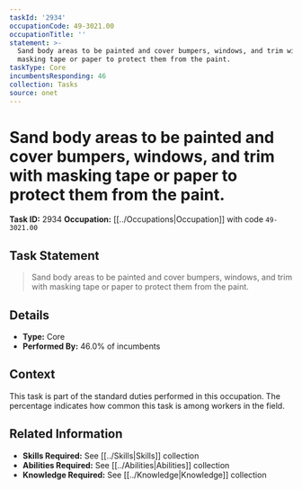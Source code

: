 ```yaml
---
taskId: '2934'
occupationCode: 49-3021.00
occupationTitle: ''
statement: >-
  Sand body areas to be painted and cover bumpers, windows, and trim with
  masking tape or paper to protect them from the paint.
taskType: Core
incumbentsResponding: 46
collection: Tasks
source: onet
---
```

# Sand body areas to be painted and cover bumpers, windows, and trim with masking tape or paper to protect them from the paint.

**Task ID:** 2934
**Occupation:** [[../Occupations|Occupation]] with code `49-3021.00`

## Task Statement

> Sand body areas to be painted and cover bumpers, windows, and trim with masking tape or paper to protect them from the paint.

## Details

- **Type:** Core
- **Performed By:** 46.0% of incumbents

## Context

This task is part of the standard duties performed in this occupation. The percentage indicates how common this task is among workers in the field.

## Related Information

- **Skills Required:** See [[../Skills|Skills]] collection
- **Abilities Required:** See [[../Abilities|Abilities]] collection
- **Knowledge Required:** See [[../Knowledge|Knowledge]] collection
